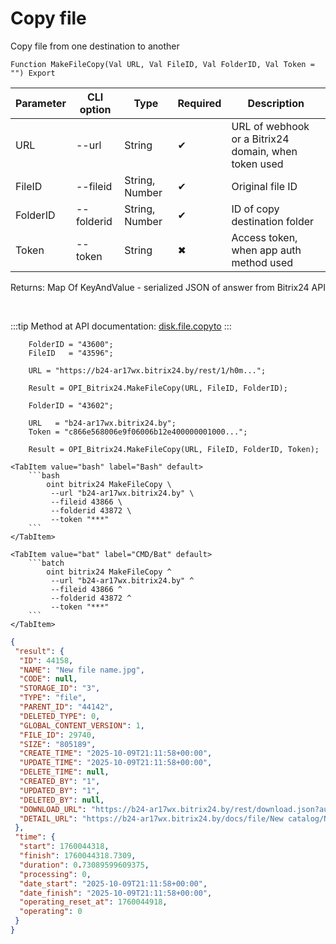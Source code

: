 ﻿---
sidebar_position: 8
description: Copy file and other functions to work with Bitrix24 in the Open Integration Package, a free open-source integration library for 1C:Enterprise 8, OneScript and CLI
keywords: [1C, 1С, 1С:Enterprise, 1С:Enterprise 8.3, API, Integration, Services, Exchange, OneScript, CLI, Bitrix24]
---


# Copy file
 Copy file from one destination to another



`Function MakeFileCopy(Val URL, Val FileID, Val FolderID, Val Token = "") Export`

  | Parameter | CLI option | Type | Required | Description |
  |-|-|-|-|-|
  | URL | --url | String | &#x2714; | URL of webhook or a Bitrix24 domain, when token used |
  | FileID | --fileid | String, Number | &#x2714; | Original file ID |
  | FolderID | --folderid | String, Number | &#x2714; | ID of copy destination folder |
  | Token | --token | String | &#x2716; | Access token, when app auth method used |

  
  Returns:  Map Of KeyAndValue - serialized JSON of answer from Bitrix24 API

<br/>

:::tip
Method at API documentation: [disk.file.copyto](https://dev.1c-bitrix.ru/rest_help/disk/file/disk_file_copyto.php)
:::
<br/>


```bsl title="1C:Enterprise/OneScript code example"
    FolderID = "43600";
    FileID   = "43596";

    URL = "https://b24-ar17wx.bitrix24.by/rest/1/h0m...";

    Result = OPI_Bitrix24.MakeFileCopy(URL, FileID, FolderID);

    FolderID = "43602";

    URL   = "b24-ar17wx.bitrix24.by";
    Token = "c866e568006e9f06006b12e400000001000...";

    Result = OPI_Bitrix24.MakeFileCopy(URL, FileID, FolderID, Token);
```
 

 <Tabs>
  
    <TabItem value="bash" label="Bash" default>
        ```bash
            oint bitrix24 MakeFileCopy \
             --url "b24-ar17wx.bitrix24.by" \
             --fileid 43866 \
             --folderid 43872 \
             --token "***"
        ```
    </TabItem>
  
    <TabItem value="bat" label="CMD/Bat" default>
        ```batch
            oint bitrix24 MakeFileCopy ^
             --url "b24-ar17wx.bitrix24.by" ^
             --fileid 43866 ^
             --folderid 43872 ^
             --token "***"
        ```
    </TabItem>
</Tabs>


```json title="Result"
{
 "result": {
  "ID": 44158,
  "NAME": "New file name.jpg",
  "CODE": null,
  "STORAGE_ID": "3",
  "TYPE": "file",
  "PARENT_ID": "44142",
  "DELETED_TYPE": 0,
  "GLOBAL_CONTENT_VERSION": 1,
  "FILE_ID": 29740,
  "SIZE": "805189",
  "CREATE_TIME": "2025-10-09T21:11:58+00:00",
  "UPDATE_TIME": "2025-10-09T21:11:58+00:00",
  "DELETE_TIME": null,
  "CREATED_BY": "1",
  "UPDATED_BY": "1",
  "DELETED_BY": null,
  "DOWNLOAD_URL": "https://b24-ar17wx.bitrix24.by/rest/download.json?auth=a932e868006e9f06006b12e400000001000007cb4f91548f2b14466d71cee6bef90289&token=disk%7CaWQ9NDQxNTgmXz01bGJSWGJZNElLazZxZ0dwRGZoYkc5VG8wNHZiYXJjUw%3D%3D%7CImRvd25sb2FkfGRpc2t8YVdROU5EUXhOVGdtWHowMWJHSlNXR0paTkVsTGF6WnhaMGR3Ukdab1lrYzVWRzh3TkhaaVlYSmpVdz09fGE5MzJlODY4MDA2ZTlmMDYwMDZiMTJlNDAwMDAwMDAxMDAwMDA3Y2I0ZjkxNTQ4ZjJiMTQ0NjZkNzFjZWU2YmVmOTAyODki.4bn12KaJ5P%2FfgiCUlz1XY2SS5glYKtogXtIgpvJl%2BB8%3D",
  "DETAIL_URL": "https://b24-ar17wx.bitrix24.by/docs/file/New catalog/New file name.jpg"
 },
 "time": {
  "start": 1760044318,
  "finish": 1760044318.7309,
  "duration": 0.73089599609375,
  "processing": 0,
  "date_start": "2025-10-09T21:11:58+00:00",
  "date_finish": "2025-10-09T21:11:58+00:00",
  "operating_reset_at": 1760044918,
  "operating": 0
 }
}
```
